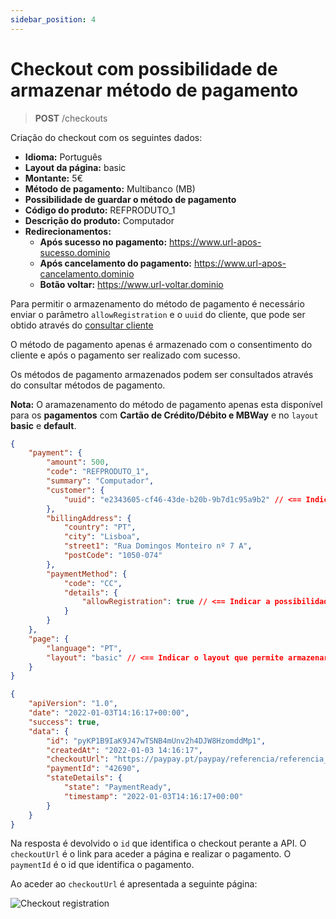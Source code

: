 ```yaml
---
sidebar_position: 4
---
```


# Checkout com possibilidade de armazenar método de pagamento

> **POST** /checkouts

Criação do checkout com os seguintes dados:

- **Idioma:** Português
- **Layout da página:** basic
- **Montante:** 5€
- **Método de pagamento:** Multibanco (MB)
- **Possibilidade de guardar o método de pagamento**
- **Código do produto:** REFPRODUTO_1
- **Descrição do produto:** Computador
- **Redirecionamentos:**
  - **Após sucesso no pagamento:** https://www.url-apos-sucesso.dominio
  - **Após cancelamento do pagamento:** https://www.url-apos-cancelamento.dominio
  - **Botão voltar:** https://www.url-voltar.dominio

Para permitir o armazenamento do método de pagamento é necessário enviar o parâmetro `allowRegistration` e o `uuid` do cliente, que pode ser obtido através do [consultar cliente](../customers/list.mdx)

O método de pagamento apenas é armazenado com o consentimento do cliente e após o pagamento ser realizado com sucesso.

Os métodos de pagamento armazenados podem ser consultados através do consultar métodos de pagamento.

**Nota:** O aramazenamento do método de pagamento apenas esta disponível para os **pagamentos** com **Cartão de Crédito/Débito e MBWay** e no `layout` **basic** e **default**.


<Tabs>
<TabItem value="pedido" label="Pedido">

```json
{
	"payment": {
		"amount": 500,
		"code": "REFPRODUTO_1",
		"summary": "Computador",
		"customer": {
			"uuid": "e2343605-cf46-43de-b20b-9b7d1c95a9b2" // <== Indicar o uuid do cliente
		},
		"billingAddress": {
			"country": "PT",
			"city": "Lisboa",
			"street1": "Rua Domingos Monteiro nº 7 A",
			"postCode": "1050-074"
		},
		"paymentMethod": {
			"code": "CC",
			"details": {
				"allowRegistration": true // <== Indicar a possibilidade de armazenar o método de pagamento
			}
		}
	},
	"page": {
		"language": "PT",
		"layout": "basic" // <== Indicar o layout que permite armazenar o método de pagamento
	}
}
```

</TabItem>
<TabItem value="resposta" label="Resposta">

```json
{
	"apiVersion": "1.0",
	"date": "2022-01-03T14:16:17+00:00",
	"success": true,
	"data": {
		"id": "pyKP1B9IaK9J47wTSNB4mUnv2h4DJW8HzomddMp1",
		"createdAt": "2022-01-03 14:16:17",
		"checkoutUrl": "https://paypay.pt/paypay/referencia/referencia_c/pay/4d0757e6d4db52fae248e1a2e9f10a1e8cdb0a25/paypay/pyKP1B9IaK9J47wTSNB4mUnv2h4DJW8HzomddMp1",
		"paymentId": "42690",
		"stateDetails": {
			"state": "PaymentReady",
			"timestamp": "2022-01-03T14:16:17+00:00"
		}
	}
}
```

</TabItem>
</Tabs>

Na resposta é devolvido o `id` que identifica o checkout perante a API.
O `checkoutUrl` é o link para aceder a página e realizar o pagamento.
O `paymentId` é o id que identifica o pagamento.

Ao aceder ao `checkoutUrl` é apresentada a seguinte página:

![Checkout registration](../../../_media/checkout-cc-registration.png)
